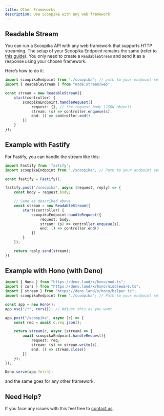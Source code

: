 ```yaml
---
title: Other Frameworks
description: Use Scoopika with any web framework
---
```


## Readable Stream

You can run a Scoopika API with any web framework that supports HTTP streaming. 
The setup of your Scoopika Endpoint remains the same 
(refer to [this guide](/guides/scoopika-for-the-web)). 
You only need to create a `ReadableStream` and send it as a response using your chosen framework.

Here’s how to do it:

```typescript
import scoopikaEndpoint from "./scoopika"; // path to your endpoint setup
import { ReadableStream } from "node:stream/web";

const stream = new ReadableStream({
	start(controller) {
		scoopikaEndpoint.handleRequest({
			request: {}, // the request body (JSON object)
			stream: (s) => controller.enqueue(s),
			end: () => controller.end()
		})
	}
});
```

## Example with Fastify

For Fastify, you can handle the stream like this:

```typescript
import Fastify from 'fastify';
import scoopikaEndpoint from "./scoopika"; // Path to your endpoint setup

const fastify = Fastify();

fastify.post("/scoopika", async (request, reply) => {
	const body = request.body;

	// Same as described above
	const stream = new ReadableStream({
		start(controller) {
			scoopikaEndpoint.handleRequest({
				request: body,
				stream: (s) => controller.enqueue(s),
				end: () => controller.end()
			})
		}
	});

	return reply.send(stream);
})
```

## Example with Hono (with Deno)

```typescript
import { Hono } from "https://deno.land/x/hono/mod.ts";
import { cors } from "https://deno.land/x/hono/middleware.ts";
import { stream } from "https://deno.land/x/hono/helper.ts";
import scoopikaEndpoint from "./scoopika"; // Path to your endpoint setup

const app = new Hono();
app.use("/*", cors()); // Adjust this as you want

app.post("/scoopika", async (c) => {
	const req = await c.req.json();

	return stream(c, async (stream) => {
		await scoopikaEndpoint.handleRequest({
			request: req,
			stream: (s) => stream.write(s),
			end: () => stream.close()
		})
	});
});

Deno.serve(app.fetch);
```

and the same goes for any other framework.

## Need Help?

If you face any issues with this feel free to [contact us](/help/contact-us).